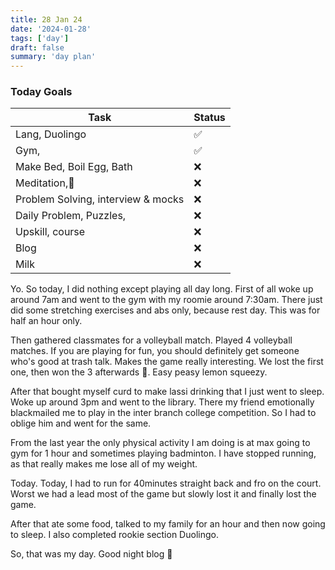 ```yaml
---
title: 28 Jan 24
date: '2024-01-28'
tags: ['day']
draft: false
summary: 'day plan'
---
```


### Today Goals

| Task                               | Status |
| ---------------------------------- | ------ |
| Lang, Duolingo                     | ✅     |
| Gym,                               | ✅     |
| Make Bed, Boil Egg, Bath           | ❌     |
| Meditation,🙏                      | ❌     |
| Problem Solving, interview & mocks | ❌     |
| Daily Problem, Puzzles,            | ❌     |
| Upskill, course                    | ❌     |
| Blog                               | ❌     |
| Milk                               | ❌     |


Yo. So today, I did nothing except playing all day long.
First of all woke up around 7am and went to the gym with my roomie around 7:30am.
There just did some stretching exercises and abs only, because rest day.
This was for half an hour only. 

Then gathered classmates for a volleyball match. Played 4 volleyball matches. If you are playing for fun, you should definitely
get someone who's good at trash talk. Makes the game really interesting.
We lost the first one, then won the 3 afterwards 😤.
Easy peasy lemon squeezy.

After that bought myself curd to make lassi drinking that I just went to sleep.
Woke up around 3pm and went to the library. There my friend emotionally blackmailed me to play in the inter branch college competition.
So I had to oblige him and went for the same.

From the last year the only physical activity I am doing is at max going to gym for 1 hour and sometimes playing badminton.
I have stopped running, as that really makes me lose all of my weight.

Today. Today, I had to run for 40minutes straight back and fro on the court. Worst we had a lead most of the game but
slowly lost it and finally lost the game.

After that ate some food, talked to my family for an hour and then now going to sleep.
I also completed rookie section Duolingo.

So, that was my day. Good night blog 👋